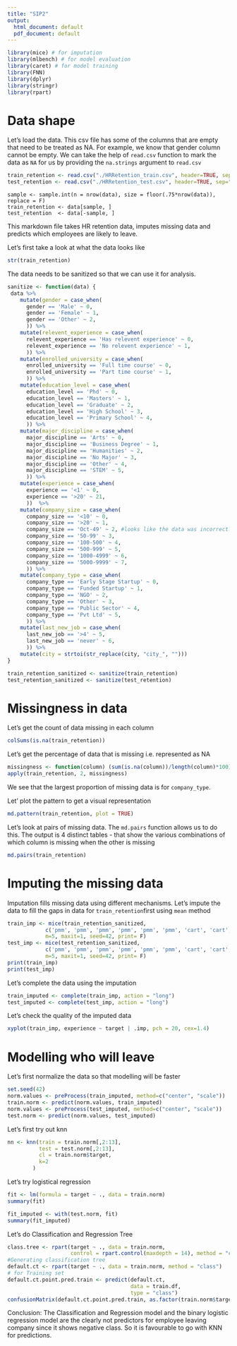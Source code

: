 ---
title: "SIP2"
output:
  html_document: default
  pdf_document: default
---

```{r setup, include=FALSE}
library(mice) # for imputation
library(mlbench) # for model evaluation
library(caret) # for model training
library(FNN)
library(dplyr)
library(stringr)
library(rpart)
```

# Data shape

Let's load the data. This csv file has some of the columns that are empty that 
need to be treated as NA. For example, we know that gender column cannot be 
empty. We can take the help of `read.csv` function to mark the data as `NA` for 
us by providing the `na.strings` argument to `read.csv`

```{r readdata}
train_retention <- read.csv("./HRRetention_train.csv", header=TRUE, sep=",", na.strings=c("","NA"))
test_retention <- read.csv("./HRRetention_test.csv", header=TRUE, sep=",", na.strings=c("","NA"))
```

```{Split}
sample <- sample.int(n = nrow(data), size = floor(.75*nrow(data)), replace = F)
train_retention <- data[sample, ]
test_retention  <- data[-sample, ]
```

This markdown file takes HR retention data, imputes missing data and predicts 
which employees are likely to leave.

Let's first take a look at what the data looks like

```{r retention}
str(train_retention)
```

The data needs to be sanitized so that we can use it for analysis. 

```{r sanitizing}
sanitize <- function(data) {
 data %>%
    mutate(gender = case_when(
      gender == 'Male' ~ 0,
      gender == 'Female' ~ 1,
      gender == 'Other' ~ 2,
      )) %>%
    mutate(relevent_experience = case_when(
      relevent_experience == 'Has relevent experience' ~ 0,
      relevent_experience == 'No relevent experience' ~ 1,
      )) %>%
    mutate(enrolled_university = case_when(
      enrolled_university == 'Full time course' ~ 0,
      enrolled_university == 'Part time course' ~ 1,
      )) %>%
    mutate(education_level = case_when(
      education_level == 'Phd' ~ 0,
      education_level == 'Masters' ~ 1,
      education_level == 'Graduate' ~ 2,
      education_level == 'High School' ~ 3,
      education_level == 'Primary School' ~ 4,
      )) %>%
    mutate(major_discipline = case_when(
      major_discipline == 'Arts' ~ 0,
      major_discipline == 'Business Degree' ~ 1,
      major_discipline == 'Humanities' ~ 2,
      major_discipline == 'No Major' ~ 3,
      major_discipline == 'Other' ~ 4,
      major_discipline == 'STEM' ~ 5,
      )) %>%
    mutate(experience = case_when(
      experience == '<1' ~ 0,
      experience == '>20' ~ 21,
      ))  %>%
    mutate(company_size = case_when(
      company_size == '<10' ~ 0,
      company_size == '>20' ~ 1,
      company_size == 'Oct-49' ~ 2, #looks like the data was incorrectly recorded 20-49
      company_size == '50-99' ~ 3,
      company_size == '100-500' ~ 4,
      company_size == '500-999' ~ 5,
      company_size == '1000-4999' ~ 6,
      company_size == '5000-9999' ~ 7,
      )) %>%
    mutate(company_type = case_when(
      company_type == 'Early Stage Startup' ~ 0,
      company_type == 'Funded Startup' ~ 1,
      company_type == 'NGO' ~ 2, 
      company_type == 'Other' ~ 3,
      company_type == 'Public Sector' ~ 4,
      company_type == 'Pvt Ltd' ~ 5,
      )) %>%
    mutate(last_new_job = case_when(
      last_new_job == '>4' ~ 5,
      last_new_job == 'never' ~ 6,
      )) %>%
    mutate(city = strtoi(str_replace(city, "city_", "")))
}

train_retention_sanitized <- sanitize(train_retention)
test_retention_sanitized <- sanitize(test_retention)
```

# Missingness in data

Let's get the count of data missing in each column

```{r missingcounts}
colSums(is.na(train_retention))
```

Let's get the percentage of data that is missing i.e. represented as NA

```{r missingness}
missingness <- function(column) (sum(is.na(column))/length(column)*100)
apply(train_retention, 2, missingness)
```

We see that the largest proportion of missing data is for `company_type`.

Let' plot the pattern to get a visual representation

```{r missingnessplot}
md.pattern(train_retention, plot = TRUE)
```

Let's look at pairs of missing data. The `md.pairs` function allows us to do 
this. The output is 4 distinct tables - that show the various combinations of 
which column is missing when the other is missing

```{r missingpairs}
md.pairs(train_retention)
```

# Imputing the missing data

Imputation fills missing data using different mechanisms.
Let's impute the data to fill the gaps in data for `train_retention`first using
`mean` method

```{r imputation}
train_imp <- mice(train_retention_sanitized,
            c('pmm', 'pmm', 'pmm', 'pmm', 'pmm', 'pmm', 'cart', 'cart', 'cart', 'cart', 'pmm', 'cart',                       'pmm', 'pmm'),
            m=5, maxit=1, seed=42, print= F)
test_imp <- mice(test_retention_sanitized,
            c('pmm', 'pmm', 'pmm', 'pmm', 'pmm', 'pmm', 'cart', 'cart', 'cart', 'cart', 'pmm', 'cart',                       'pmm'),
            m=5, maxit=1, seed=42, print= F)
print(train_imp)
print(test_imp)
```


Let's complete the data using the imputation

```{r complete}
train_imputed <- complete(train_imp, action = "long")
test_imputed <- complete(test_imp, action = "long")
```

Let's check the quality of the imputed data

```{r imputation_quality}
xyplot(train_imp, experience ~ target | .imp, pch = 20, cex=1.4)
```

# Modelling who will leave

Let's first normalize the data so that modelling will be faster

```{r normalize}
set.seed(42)
norm.values <- preProcess(train_imputed, method=c("center", "scale"))  
train.norm <- predict(norm.values, train_imputed)
norm.values <- preProcess(test_imputed, method=c("center", "scale"))  
test.norm <- predict(norm.values, test_imputed)
```

Let's first try out knn

```{r knn}
nn <- knn(train = train.norm[,2:13],
          test = test.norm[,2:13],
          cl = train.norm$target,
          k=2
        )
```

Let's try logistical regression

```{r gender_target_lm_fit_before_imputation}
fit <- lm(formula = target ~ ., data = train.norm)
summary(fit)

fit_imputed <- with(test.norm, fit)
summary(fit_imputed)
```

Let's do Classification and Regression Tree

```{r Use rpart.control to specify depth & method to specify classification}



class.tree <- rpart(target ~ ., data = train.norm, 
                    control = rpart.control(maxdepth = 14), method = "class")
#Generating classification tree
default.ct <- rpart(target ~ ., data = train.norm, method = "class")
# for Training set
default.ct.point.pred.train <- predict(default.ct, 
                                       data = train.df, 
                                       type = "class")
confusionMatrix(default.ct.point.pred.train, as.factor(train.norm$target))

```
Conclusion: The Classification and Regression model and the binary logistic regression model are the clearly not predictors for employee leaving company since it shows negative class. So it is favourable to go with KNN for predictions.
